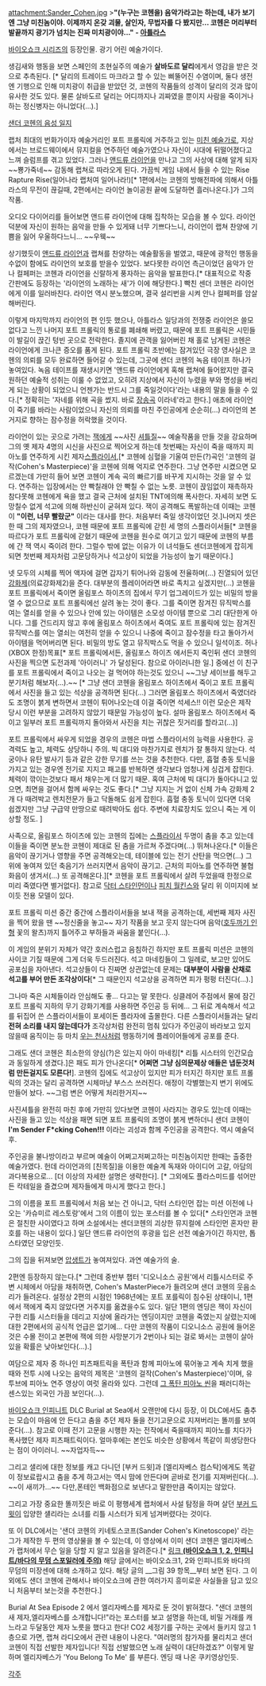 attachment:Sander_Cohen.jpg
>'''"(누구는 코헨을) 음악가라고는 하는데, 내가 보기엔 그냥 미친놈이야. 이제까지 온갖 괴물, 살인자, 무법자를 다 봤지만... 코헨은 머리부터 발끝까지 광기가 넘치는 진짜 미치광이야..." - [[아틀라스]]'''

[[바이오쇼크 시리즈]]의 등장인물. 광기 어린 예술가이다.

생김새와 행동을 보면 스페인의 초현실주의 예술가 '''살바도르 달리'''에게서 영감을 받은 것으로 추측된다. [* 달리의 트레이드 마크라고 할 수 있는 삐뚤어진 수염이며, 둘다 생전엔 기행으로 인해 미치광이 취급을 받았던 것, 코헨의 작품들의 성격이 달리의 것과 많이 유사한 것도 있다. 물론 살바도르 달리는 어디까지나 괴짜였을 뿐이지 사람을 죽이거나 하는 정신병자는 아니었다(...).]

[http://blog.naver.com/dkxmffktm59/110188252100 샌더 코헨의 음성 일지]

랩처 최대의 번화가이자 예술거리인 포트 프롤릭에 거주하고 있는 [[미친 예술가]]로, 지상에서는 브로드웨이에서 뮤지컬을 연주하던 예술가였으나 자신이 시대에 뒤떨어졌다고 느껴 슬럼프를 겪고 있었다. 그러나 [[앤드류 라이언]]을 만나고 그의 사상에 대해 알게 되자 ~~뿅가죽네~~ 감동해 랩쳐로 따라오게 된다. 가끔씩 게임 내에서 들을 수 있는 Rise Rapture Rise(일어나라 랩처여 일어나라!)[* 1편에서는 코헨의 방해전파에 의해서 아틀라스의 무전이 끊길때, 2편에서는 라이언 놀이공원 끝에 도달하면 흘러나온다.]가 그의 작품.

오디오 다이어리를 들어보면 앤드류 라이언에 대해 집착하는 모습을 볼 수 있다. 라이언 덕분에 자신이 원하는 음악을 만들 수 있게돼 너무 기쁘다느니, 라이언이 랩쳐 찬양에 기쁨을 잃어 우울하다느니... ~~우웩~~ 

상기했듯이 [[앤드류 라이언]]과 랩쳐를 찬양하는 예술활동을 벌였고, 때문에 광적인 행동을 수없이 함에도 라이언의 보호를 받을수 있었다. 보다못한 라이언 측근이었던 음악가 안나 컬페퍼는 코헨과 라이언을 신랄하게 풍자하는 음악을  발표한다.[* 대표적으로 작중 간판에도 등장하는 '라이언의 노래하는 새'가 이에 해당한다.] 빡친 센더 코헨은 라이언에게 이를 일러바친다. 라이언 역시 분노했으며, 결국 설리번을 시켜 안나 컬페퍼를 암살해버린다. 

이렇게 마지막까지 라이언의 편 인듯 했으나, 아틀라스 일당과의 전쟁중 라이언은 쓸모 없다고 느낀 나머지 포트 프롤릭의 통로를 폐쇄해 버렸고, 때문에 포트 프롤릭은 시민들이 발길이 끉긴 텅빈 곳으로 전락한다. 졸지에 관객을 잃어버린 채 홀로 남게된 코헨은 라이언에게 크나큰 증오를 품게 된다. 포트 프롤릭 초반에는 잠겨있던 극장 영사실은 코헨의 의뢰를 모두 완료하면 들어갈 수 있는데, 그곳에 샌더 코헨의 녹음 테이프 하나가 놓여있다. 녹음 테이프를 재생시키면 '앤드류 라이언에게 혹해 랩쳐에 들어왔지만 결국 원하던 예술적 성취는 이룰 수 없었고, 오히려 지상에서 자신이 누렸을 부와 명성을 버리게 되는 상황이 되었으니 언젠가는 반드시 그를 죽일것이다'라는 내용의 말을 들을 수 있다.[* 정확히는 '자네를 위해 곡을 썼지. 바로 [[장송곡]] 이라네'라고 한다.] 애초에 라이언이 죽기를 바라는 사람이었으니 자신의 의뢰를 마친 주인공에게 순순히(...) 라이언의 본거지로 향하는 잠수정을 허락했을 것이다.

라이언이 있는 곳으로 가려는 [[잭]]에게 ~~사진 [[셔틀]]질~~ 예술작품을 만들 것을 강요하며 그의 옛 제자 4명의 시신을 사진으로 찍어오게 하는데 첫번째는 자신이 죽을 때까지 피아노를 연주하게 시킨 제자[[스플라이서]],[* 코헨에 심혈을 기울여 만든(?)곡인 '코헨의 걸작(Cohen's Masterpiece)'을 코헨에 의해 억지로 연주한다. 그냥 연주만 시켰으면 모르겠는데 가만히 들어 보면 코헨이 계속 곡의 빠르기를 바꾸게 지시하는 것을 알 수 있다. 연주하는 입장에서는 안 빡칠래야 안 빡칠 수 없는 노릇. 코헨이 끉임없이 재촉하자 참다못해 코헨에게 욕을 했고 결국 근처에 설치된 TNT에의해 폭사한다. 자세히 보면 도망칠수 없게 석고에 의해 하반신이 굳혀져 있다. 잭이 공격해도 폭발하는데 이때는 코헨이 '''"이런, 너무 빨랐군"''' 이라는 대사를 한다. 처음부터 죽일 생각이었던 것.]나머지 셋은 한 때 그의 제자였으나, 코헨 때문에 포트 프롤릭에 갇힌 세 명의 스플라이서들[* 코헨을 따르다가 포트 프롤릭에 갇혔기 때문에 코헨을 원수로 여기고 있기 때문에 코헨의 부름에 간 잭 역시 죽이려 한다. 그럴수 밖에 없는 이유가 이 녀석들도 센더코헨에게 잡히게 되면 첫번째 제자처럼 고문당하거나 석고상이 되었을 가능성이 높기 때문이다.]

넷 모두의 시체를 찍어 액자에 걸면 갑자기 튀어나와 감동에 전율하며(...) 진열되어 있던 [[강화제]](의료강화제2)을 준다. 대부분의 플레이어라면 바로 족치고 싶겠지만(...) 코헨을 포트 프롤릭에서 죽이면 올림포스 하이츠의 집에서 무기 업그레이드가 있는 비밀의 방을 열 수 없으므로 포트 프롤릭에선 살려 놓는 것이 좋다. 그를 죽이면 잠겨진 뮤직박스를 여는 열쇠를 얻을 수 있으나 안에 있는 아이템은 소모성 아이템 뿐으로 그리 대단한게 아니다. 그를 건드리지 않고 후에 올림포스 하이츠에서 죽여도 포트 프롤릭에 있는 잠겨진 뮤직박스를 여는 열쇠는 여전히 얻을 수 있으니 나중에 죽이고 잠수정을 타고 돌아가서 아이템을 먹어버리면 된다. 비밀의 방도 열고 뮤직박스도 먹을 수 있으니 일석이조. 허나 (XBOX 한정)목표[* 포트 프롤릭에서든, 올림포스 하이츠 에서든지 죽인뒤 샌더 코헨의 사진을 찍으면 도전과제 '아이러니' 가 달성된다. 참으로 아이러니한 일.] 중에선 이 친구를 포트 프롤릭에서 죽이고 나오는 걸 먹어야 하는것도 있으니 ~~그냥 세이브를 해두고 분기처럼 해보자(...).~~ [* 그냥 샌더 코헨을 올림포스 하이츠에서 죽이고 포트 프롤릭에서 사진을 들고 있는 석상을 공격하면 된다(...) 그러면 올림포스 하이츠에서 죽였더라도 조명이 붉게 변하면서 코헨이 튀어나오는데 이걸 죽이면 석세스!! 이런 모순은 제작 당시 이런 부분을 고려하지 않았기 때문일 가능성이 높다. 설마 올림포스 하이츠에서 죽이고 일부러 포트 프롤릭까지 돌아와서 사진을 치는 귀찮은 짓거리를 할라고(...)]

포트 프롤릭에서 싸우게 되었을 경우의 코헨은 마법 스플라이서의 능력을 사용한다. 공격력도 높고, 체력도 상당하니 주의. 빅 대디와 마찬가지로 렌치가 잘 통하지 않는다. 석궁이나 유탄 발사기 등과 같은 강한 무기를 쓰는 것을 추천한다. 다만, 흡혈 충동 토닉을 가지고 있는 경우엔 전기로 지지고 패고를 반복하면 생각보다 엄청나게 싱겁게 잡힌다. 체력이 깎이는것보다 패서 채우는게 더 많기 때문. 혹여 근처에 빅 대디가 돌아다니고 있으면, 최면을 걸어서 함께 싸우는 것도 좋다.[* 그냥 지지는 거 없이 신체 가속 강화제 2개 다 때려박고 렌치전문가 들고 닥돌해도 쉽게 잡힌다. 흡혈 충동 토닉이 있다면 더욱 쉽겠지만 그냥 구급약 만땅으로 때려박아도 쉽다. 주변에 치료장치도 있으니 죽는 게 이상할 정도. ]
   
사족으로, 올림포스 하이츠에 있는 코헨의 집에는 [[스플라이서]] 두명이 춤을 추고 있는데 이들을 죽이면 분노한 코헨이 제대로 된 춤을 가르쳐 주겠다며(...) 뛰쳐나온다.[* 이들은 음악이 끊기거나 영향을 주면 공격해오는데, 테이블에 있는 전기 산탄을 먹으면(...) 그 위에 놓여져 있던 축음기가 쓰러지면서 음악이 끊기고. 근처의 피아노를 연주하면 불협화음이 생겨서(...) 또 공격해온다.][* 코헨을  포트 프롤릭에서 살려 두었을때 한정으로 미리 죽였다면 별거없다]. 참고로 [[닥터 스타인먼]]이나 [[피치 월킨스]]와 달리 위 이미지에 보이듯 전용 모델이 있다.

포트 프롤릭 미션 중간 중간에 스플라이서들을 보내 잭을 공격하는데, 세번째 제자 사진을 찍어 왔을 땐 ~~정신줄을 놓고~~ 자기 작품을 보고 웃지 않는다며 음악([[호두까기 인형]] 꽃의 왈츠)까지 틀어주고 부하들과 싸움을 붙인다(...).

이 게임의 분위기 자체가 약간 호러스럽고 음침하긴 하지만 포트 프롤릭 미션은 코헨의 사이코 기질 때문에 그게 더욱 두드러진다. 석고 마네킹들이 그 일례로, 보고만 있어도 공포심을 자아낸다. 석고상들이 다 진짜면 상관없는데 문제는 '''대부분이 사람을 산채로 석고를 부어 만든 조각상이다'''[* 그 때문인지 석고상을 공격하면 피가 펑펑 터진다(...).]

그나마 죽은 시체들이라 안심해도 좋... 다고는 말 못한다. 싱클레어 주점에서 물에 잠긴 포트 프롤릭 지하의 무기 강화기계를 사용하면 주인공 등 뒤에... 그 뒤로 계속해서 석고를 뒤집어 쓴 스플라이서들이 포세이돈 플라자에 출몰한다. 다른 스플라이서들과는 달리 '''전혀 소리를 내지 않는데다가''' 조각상처럼 완전히 멈춰 있다가 주인공이 바라보고 있지 않을때 움직이는 등 마치 [[우는 천사]]처럼 행동하기에 플레이어들에게 공포를 준다.
 
그래도 샌더 코헨은 최소한의 양심(?)은 있는지 아이 마네킹[* 리틀 시스터의 인간모습과 동일하게 생겼다.]은 패도 피가 안나온다[* '''어쩌면 그냥 심의문제상 애들은 냅둔것처럼 만든걸지도 모른다!''']. 코헨의 집에도 석고상이 있지만 피가 터지긴 하지만 포트 프롤릭의 것과는 달리 공격하면 시체마냥 부스스 쓰러진다. 애정이 각별했는지 변기 위에도 만들어 놨다. ~~그럼 변은 어떻게 처리한거지~~

사진셔틀을 완전히 마친 후에 가만히 있다보면 코헨이 사라지는 경우도 있는데 이때는 사진을 들고 있는 석상을 패면 되면 포트 프롤릭의 조명이 붉게 변하더니 샌더 코헨이 '''I'm Sender F*cking Cohen!!!''' 이라는 괴성과 함께 주인공을 공격한다. 역시 예술덕후.

주인공을 불나방이라고 부르며 예술이 어쩌고저쩌고하는 미친놈이지만 한때는 출중한 예술가였다. 헌데 라이언과의 [친목질]을 이용한 예술계 독재와 아이디어 고갈, 아담의 과다복용으로... [더 이상의 자세한 설명은 생략한다]. [* 그외에도 플라스미드를 섞어만든 칵테일을 즐겼으며 제자들에게 마시게 했다고 한다.]

그의 이름을 포트 프롤릭에서 처음 보는 건 아니고, 닥터 스타인먼 잡는 미션 이전에 나오는 '카슈미르 레스토랑'에서 그의 이름이 있는 포스터를 볼 수 있다[* 스타인먼과 코헨은 절친한 사이였다고 하며 소설에서는 센더코헨의 괴상한 뮤지컬에 스타인먼 혼자만 환호를 하는 내용이 있다.] 일단 앤드류 라이언의 후광을 입은 선전 예술가이긴 하지만, 톱 스타였던 모양인듯.

그의 집을 뒤져보면 [[압생트]]가 놓여져있다. 과연 예술가의 술.

2편엔 등장하지 않는다.[* 그런데 중반부 챕터 '디오니소스 공원'에서 리틀시스터로 주변 시체에서 아담을 채취하면, Cohen's MasterPiece가 들려오며 샌더 코헨의 웃음소리가 들려온다. 설정상 2편의 시점인 1968년에는 포트 포를릭이 침수된 상태이니, 1편에서 잭에게 죽지 않았다면 거주지를 옮겼을수도 있다. 일단 1편의 엔딩은 잭이 자신이 구한 리틀 시스터들을 데리고 지상에 올라가는 엔딩이지만 코헨을 죽였는지 살렸는지에 대한 2편에서의 공식적 언급은 없기에... 다만 코헨의 작품이 디오니소스 공원에 들어온 것은 수몰 전이고 본편에 잭에 의한 사망분기가 2번이나 되는 걸로 봐서는 코헨이 살아있을 확률은 낮아보인다(...).]

여담으로 제자 중 하나인 피츠패트릭을 폭탄과 함께 피아노에 묶어놓고 계속 치게 했을때와 전투 시에 나오는 음악의 제목은 '코헨의 걸작(Cohen's Masterpiece)'이며, 유투브에 피아노 연주 영상이 여럿 올라와 있다. 그런데 [http://www.youtube.com/watch?v=oGX7MLSSZRg 그 폭탄 피아노 씬]을 패러디하는 센스있는 외국인 가끔 보인다(...).

[[바이오쇼크 인피니트]] DLC Burial at Sea에서 오랜만에 다시 등장, 이 DLC에서도 춤추는 모습이 마음에 안 든다고 춤을 추던 제자 둘을 전기고문으로 지져버리는 똘끼를 보여 준다(...). 참고로 이때 전기 고문을 시행한 자는 전작에서 죽을때까지 피아노를 치다가 폭사했던 제자 피츠패트릭이다. 얼마후에는 본인도 비슷한 상황에서 똑같이 희생당한다는 점이 아이러니. ~~자업자득~~

그리고 샐리에 대한 정보를 캐고 다니던 [부커 드윗]과 [엘리자베스 컴스탁]에게도 똑같이 정보료랍시고 춤을 추게 하고서는 역시 맘에 안든다며 곧바로 전기를 지져버린다(...). ~~이 새끼가...~~ 다만,폰테인 백화점으로 보낸다고 말한만큼 죽이지는 않았다.

그리고 가장 중요한 똘끼짓은 바로 이 평행세계 랩처에서 사설 탐정을 하며 살던 [[부커 드윗]]이 입양한 섈리라는 소녀를 리틀 시스터가 되게 넘겨버렸다는 것이다.

또 이 DLC에서는 '샌더 코헨의 키네토스코프(Sander Cohen's Kinetoscope)' 라는 그가 제작한 두 편의 영상물을 볼 수 있는데, 이 영상에서 이미 샌더 코헨은 엘리자베스가 랩처에서 무슨 일을 당할 지 알고 있음을 알려준다.[* [http://bbs1.ruliweb.daum.net/gaia/do/ruliweb/detail/pc/read?articleId=6963683&bbsId=G001&itemId=4457&pageIndex=1 링크 '''(바이오쇼크 1, 2, 인피니트/바다의 무덤 스포일러에 주의)'''] 해당 글에서는 바이오쇼크1, 2와 인피니트와 바다의 무덤의 미장센에 대해 소개하고 있다. 해당 글의 __그림 39 항목__부터 보면 된다. 그 이외에도 샌더 코헨에 관해서나 바이오쇼크에 관한 여러가지 흥미로운 사실들을 담고 있으니 처음부터 보는것을 추천한다.]

Burial At Sea Episode 2 에서 엘리자베스를 제자로 둔 것이 밝혀졌다. "샌더 코헨의 새 제자,엘리자베스를 소개합니다!"라는 포스터를 보고 설명을 하는데, 비밀 거래를 캐느라고 두달동안 제자 노릇을 했다고 한다!
CO2 세정기를 구하는 곳에서 들키지 않고 1층으로 가면, 랩쳐 라디오에서 관련 내용이 나온다.
"여러명의 참가자를 물리치고 샌더 코헨이 직접 선발한 제자입니다! 직접 선발했으면 노래 실력이 대단하겠죠?" 
이렇게 말하며 엘리자베스가 'You Belong To Me' 를 부른다. 엔딩 때 나온 쿠키영상인듯.

[[각주]]
